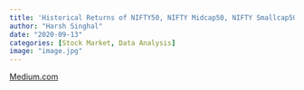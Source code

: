 ```yaml
---
title: 'Historical Returns of NIFTY50, NIFTY Midcap50, NIFTY Smallcap50 Companies'
author: "Harsh Singhal"
date: "2020-09-13"
categories: [Stock Market, Data Analysis]
image: "image.jpg"
---
```

[Medium.com](https://medium.com/@harshsinghal726/nifty50-stocks-performance-in-the-last-decade-2010-2019-e25097245c36)